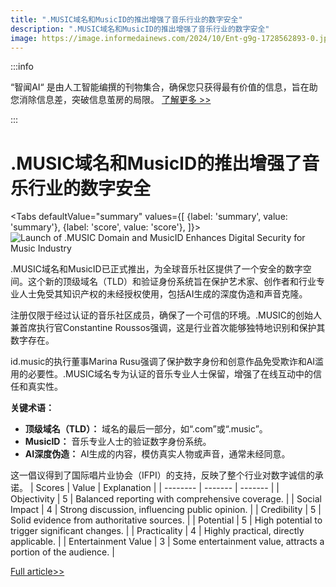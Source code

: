 ```yaml
---
title: ".MUSIC域名和MusicID的推出增强了音乐行业的数字安全"
description: ".MUSIC域名和MusicID的推出增强了音乐行业的数字安全"
image: https://image.informedainews.com/2024/10/Ent-g9g-1728562893-0.jpg
---
```



:::info

“智闻AI“ 是由人工智能编撰的刊物集合，确保您只获得最有价值的信息，旨在助您消除信息差，突破信息茧房的局限。  [了解更多 >>](/)

:::

# .MUSIC域名和MusicID的推出增强了音乐行业的数字安全


<Tabs
	defaultValue="summary"
	values={[
	{label: 'summary', value: 'summary'},
	{label: 'score', value: 'score'},
]}>
<TabItem value="summary">
<img
  src="https://image.informedainews.com/2024/10/Ent-g9g-1728562893-0.jpg"
  alt="Launch of .MUSIC Domain and MusicID Enhances Digital Security for Music Industry"
/>



.MUSIC域名和MusicID已正式推出，为全球音乐社区提供了一个安全的数字空间。这个新的顶级域名（TLD）和验证身份系统旨在保护艺术家、创作者和行业专业人士免受其知识产权的未经授权使用，包括AI生成的深度伪造和声音克隆。

注册仅限于经过认证的音乐社区成员，确保了一个可信的环境。.MUSIC的创始人兼首席执行官Constantine Roussos强调，这是行业首次能够独特地识别和保护其数字存在。

id.music的执行董事Marina Rusu强调了保护数字身份和创意作品免受欺诈和AI滥用的必要性。.MUSIC域名专为认证的音乐专业人士保留，增强了在线互动中的信任和真实性。

**关键术语：**
- **顶级域名（TLD）：** 域名的最后一部分，如“.com”或“.music”。
- **MusicID：** 音乐专业人士的验证数字身份系统。
- **AI深度伪造：** AI生成的内容，模仿真实人物或声音，通常未经同意。

这一倡议得到了国际唱片业协会（IFPI）的支持，反映了整个行业对数字诚信的承诺。
</TabItem>
<TabItem value="score">
	| Scores     | Value   | Explanation |
	| -------- | ------- | ------- |
	| Objectivity  | 5    | Balanced reporting with comprehensive coverage.    |
	| Social Impact | 4     | Strong discussion, influencing public opinion.    |
	| Credibility    | 5    | Solid evidence from authoritative sources.    |
	| Potential    | 5    | High potential to trigger significant changes.    |
	| Practicality    | 4    | Highly practical, directly applicable.    |
	| Entertainment Value    | 3    | Some entertainment value, attracts a portion of the audience.    |
</TabItem>
</Tabs>

[Full article>>](https://dn.com/en-us/news/detail-1553.html)

